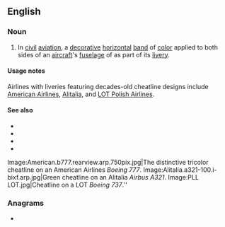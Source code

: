 ==English==

===Noun===
{{en-noun}}

# {{lb|en|aviation}} In [[civil]] [[aviation]], a [[decorative]] [[horizontal]] [[band]] of [[color]] applied to both sides of an [[aircraft]]'s [[fuselage]] of as part of its [[livery]].

====Usage notes====
Airlines with liveries featuring decades-old cheatline designs include [[w:American Airlines|American Airlines]], [[w:Alitalia|Alitalia]], and [[w:LOT Polish Airlines|LOT Polish Airlines]].

====See also====
* {{l|en|Eurowhite}}
* {{l|en|go-faster stripe}}
* {{l|en|logojet}}
* {{l|en|retrojet}}

<gallery>
Image:American.b777.rearview.arp.750pix.jpg|The distinctive tricolor cheatline on an American Airlines ''Boeing 777''.
Image:Alitalia.a321-100.i-bixf.arp.jpg|Green cheatline on an Alitalia ''Airbus A321''.
Image:PLL LOT.jpg|Cheatline on a LOT ''Boeing 737''.''
</gallery>

===Anagrams===
* {{l|en|thalience}}